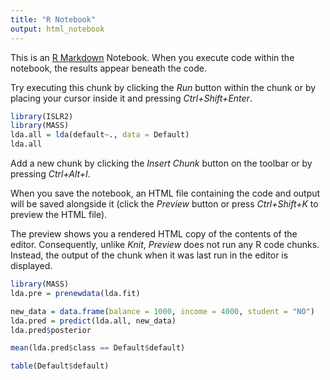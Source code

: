 ```yaml
---
title: "R Notebook"
output: html_notebook
---
```


This is an [R Markdown](http://rmarkdown.rstudio.com) Notebook. When you execute code within the notebook, the results appear beneath the code. 

Try executing this chunk by clicking the *Run* button within the chunk or by placing your cursor inside it and pressing *Ctrl+Shift+Enter*. 

```r
library(ISLR2)
library(MASS)
lda.all = lda(default~., data = Default)
lda.all

```

Add a new chunk by clicking the *Insert Chunk* button on the toolbar or by pressing *Ctrl+Alt+I*.

When you save the notebook, an HTML file containing the code and output will be saved alongside it (click the *Preview* button or press *Ctrl+Shift+K* to preview the HTML file).

The preview shows you a rendered HTML copy of the contents of the editor. Consequently, unlike *Knit*, *Preview* does not run any R code chunks. Instead, the output of the chunk when it was last run in the editor is displayed.
```r
library(MASS)
lda.pre = prenewdata(lda.fit)
```

```r
new_data = data.frame(balance = 1000, income = 4000, student = "NO")
lda.pred = predict(lda.all, new_data)
lda.pred$posterior
```


```r
mean(lda.pred$class == Default$default)
```
```r
table(Default$default)
```


